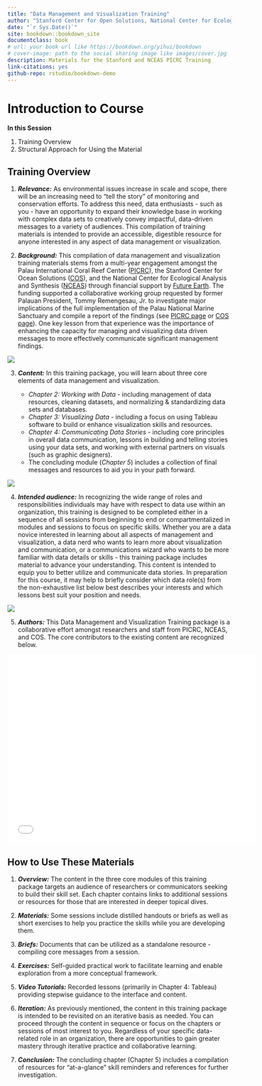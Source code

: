 ```yaml
--- 
title: "Data Management and Visualization Training"
author: "Stanford Center for Open Solutions, National Center for Ecological Analysis and Synthesis"
date: "`r Sys.Date()`"
site: bookdown::bookdown_site
documentclass: book
# url: your book url like https://bookdown.org/yihui/bookdown
# cover-image: path to the social sharing image like images/cover.jpg
description: Materials for the Stanford and NCEAS PICRC Training
link-citations: yes
github-repo: rstudio/bookdown-demo
---
```


# Introduction to Course

**In this Session**

1. Training Overview
2. Structural Approach for Using the Material

## Training Overview

1. ***Relevance:*** As environmental issues increase in scale and scope, there will be an increasing need to “tell the story” of monitoring and conservation efforts. To address this need, data enthusiasts - such as you - have an opportunity to expand their knowledge base in working with complex data sets to creatively convey impactful, data-driven messages to a variety of audiences. This compilation of training materials is intended to provide an accessible, digestible resource for anyone interested in any aspect of data management or visualization.

2. ***Background:*** This compilation of data management and visualization training materials stems from a multi-year engagement amongst the Palau International Coral Reef Center ([PICRC](https://picrc.org/picrcpage/)), the Stanford Center for Ocean Solutions ([COS](https://oceansolutions.stanford.edu/)), and the National Center for Ecological Analysis and Synthesis ([NCEAS](https://www.nceas.ucsb.edu/)) through financial support by [Future Earth](https://futureearth.org/). The funding supported a collaborative working group requested by former Palauan President, Tommy Remengesau, Jr. to investigate major implications of the full implementation of the Palau National Marine Sanctuary and compile a report of the findings (see [PICRC page](https://picrc.org/picrcpage/palau-national-marine-sanctuary/) or [COS page](https://oceansolutions.stanford.edu/pnms-report)). One key lesson from that experience was the importance of enhancing the capacity for managing and visualizing data driven messages to more effectively communicate significant management findings.

![](images/PNMS_Report_Cover.png)

3. ***Content:*** In this training package, you will learn about three core elements of data management and visualization.

    - *Chapter 2: Working with Data* - including management of data resources, cleaning datasets, and normalizing & standardizing data sets and databases.
    - *Chapter 3: Visualizing Data* - including a focus on using Tableau software to build or enhance visualization skills and resources.
    - *Chapter 4: Communicating Data Stories* - including core principles in overall data communication, lessons in building and telling stories using your data sets, and working with external partners on visuals (such as graphic designers).
    - The concluding module (*Chapter 5*) includes a collection of final messages and resources to aid you in your path forward.
    
![](images/Content_Overview_Intro.png)

4. ***Intended audience:*** In recognizing the wide range of roles and responsibilities individuals may have with respect to data use within an organization, this training is designed to be completed either in a sequence of all sessions from beginning to end or compartmentalized in modules and sessions to focus on specific skills. Whether you are a data novice interested in learning about all aspects of management and visualization, a data nerd who wants to learn more about visualization and communication, or a communications wizard who wants to be more familiar with data details or skills - this training package includes material to advance your understanding. This content is intended to equip you to better utilize and communicate data stories. In preparation for this course, it may help to briefly consider which data role(s) from the non-exhaustive list below best describes your interests and which lessons best suit your position and needs. 

![](images/Data_Roles.png)

5. ***Authors:*** This Data Management and Visualization Training package is a collaborative effort amongst researchers and staff from PICRC, NCEAS, and COS. The core contributors to the existing content are recognized below.

<iframe width="560" height="425" src="files/Intro_data_training_authors.pdf" frameborder="0" allowfullscreen></iframe>

## How to Use These Materials

1. ***Overview:*** The content in the three core modules of this training package targets an audience of researchers or communicators seeking to build their  skill set. Each chapter contains links to additional sessions or resources for those that are interested in deeper topical dives. 

2. ***Materials:*** Some sessions include distilled handouts or briefs as well as short exercises to help you practice the skills while you are developing them.

3. ***Briefs:*** Documents that can be utilized as a standalone resource - compiling core messages from a session.

4. ***Exercises:*** Self-guided practical work to facilitate learning and enable exploration from a more conceptual framework. 

5. ***Video Tutorials:*** Recorded lessons (primarily in Chapter 4: Tableau) providing stepwise guidance to the interface and content.

6. ***Iteration:*** As previously mentioned, the content in this training package is intended to be revisited on an iterative basis as needed. You can proceed through the content in sequence or focus on the chapters or sessions of most interest to you. Regardless of your specific data-related role in an organization, there are opportunities to gain greater mastery through iterative practice and collaborative learning.

7. ***Conclusion:*** The concluding chapter (Chapter 5) includes a compilation of resources for “at-a-glance” skill reminders and references for further investigation.
